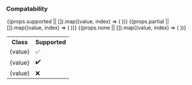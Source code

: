 
### Compatability

<Legend />

<table>
  <tr>
    <th>Class</th>
    <th>Supported</th>
  </tr>
  {(props.supported || []).map((value, index) => (
    <tr key={`supported-${index}`}>
      <td>{value}</td>
      <td>✅</td>
    </tr>
  ))}
  {(props.partial || []).map((value, index) => (
    <tr key={`partial-${index}`}>
      <td>{value}</td>
      <td>✔️</td>
    </tr>
  ))}
  {(props.none || []).map((value, index) => (
    <tr key={`partial-${index}`}>
      <td>{value}</td>
      <td>❌</td>
    </tr>
  ))}
</table>
